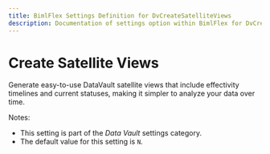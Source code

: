 ```yaml
---
title: BimlFlex Settings Definition for DvCreateSatelliteViews
description: Documentation of settings option within BimlFlex for DvCreateSatelliteViews
---
```

<head>
  <meta name="varigenceProduct" content="BimlFlex"></meta>
  <meta name="varigenceArticleType" content="Reference"></meta>
</head>

# Create Satellite Views

Generate easy-to-use DataVault satellite views that include effectivity timelines and current statuses, making it simpler to analyze your data over time.

Notes:

* This setting is part of the *Data Vault* settings category.
* The default value for this setting is `N`.
